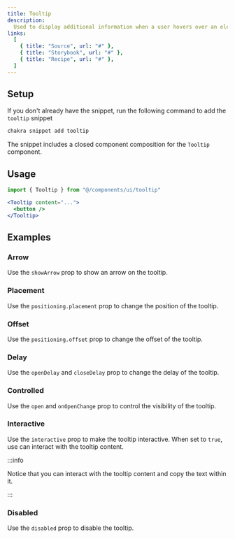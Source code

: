 ```yaml
---
title: Tooltip
description:
  Used to display additional information when a user hovers over an element.
links:
  [
    { title: "Source", url: "#" },
    { title: "Storybook", url: "#" },
    { title: "Recipe", url: "#" },
  ]
---
```


<ExampleTabs name="tooltip-basic" />

## Setup

If you don't already have the snippet, run the following command to add the
`tooltip` snippet

```sh
chakra snippet add tooltip
```

The snippet includes a closed component composition for the `Tooltip` component.

## Usage

```jsx
import { Tooltip } from "@/components/ui/tooltip"
```

```jsx
<Tooltip content="...">
  <button />
</Tooltip>
```

## Examples

### Arrow

Use the `showArrow` prop to show an arrow on the tooltip.

<ExampleTabs name="tooltip-with-arrow" />

### Placement

Use the `positioning.placement` prop to change the position of the tooltip.

<ExampleTabs name="tooltip-with-placement" />

### Offset

Use the `positioning.offset` prop to change the offset of the tooltip.

<ExampleTabs name="tooltip-with-offset" />

### Delay

Use the `openDelay` and `closeDelay` prop to change the delay of the tooltip.

<ExampleTabs name="tooltip-with-delay" />

### Controlled

Use the `open` and `onOpenChange` prop to control the visibility of the tooltip.

<ExampleTabs name="tooltip-controlled" />

### Interactive

Use the `interactive` prop to make the tooltip interactive. When set to `true`,
use can interact with the tooltip content.

:::info

Notice that you can interact with the tooltip content and copy the text within
it.

:::

<ExampleTabs name="tooltip-with-interactive" />

### Disabled

Use the `disabled` prop to disable the tooltip.

<ExampleTabs name="tooltip-with-disabled" />
